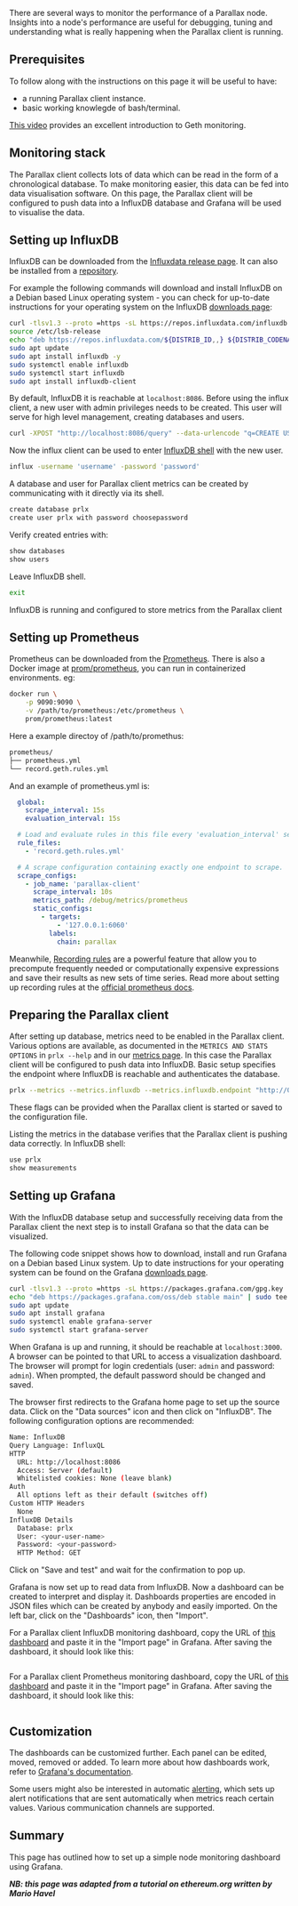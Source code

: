 There are several ways to monitor the performance of a Parallax node. Insights into a node's performance are useful for debugging, tuning and understanding what is really happening when the Parallax client is running.

## Prerequisites

To follow along with the instructions on this page it will be useful to have:

* a running Parallax client instance.
* basic working knowlegde of bash/terminal.

[This video](https://www.youtube.com/watch?v=cOBab8IJMYI) provides an excellent introduction to Geth monitoring.

## Monitoring stack

The Parallax client collects lots of data which can be read in the form of a chronological database. To make monitoring easier, this data can be fed into data visualisation software. On this page, the Parallax client will be configured to push data into a InfluxDB database and Grafana will be used to visualise the data.

## Setting up InfluxDB

InfluxDB can be downloaded from the [Influxdata release page](https://portal.influxdata.com/downloads/). It can also be installed from a [repository](https://repos.influxdata.com/).

For example the following commands will download and install InfluxDB on a Debian based Linux operating system - you can check for up-to-date instructions for your operating system on the InfluxDB [downloads page](https://portal.influxdata.com/downloads/):

```sh
curl -tlsv1.3 --proto =https -sL https://repos.influxdata.com/influxdb.key | sudo apt-key add
source /etc/lsb-release
echo "deb https://repos.influxdata.com/${DISTRIB_ID,,} ${DISTRIB_CODENAME} stable" | sudo tee /etc/apt/sources.list.d/influxdb.list
sudo apt update
sudo apt install influxdb -y
sudo systemctl enable influxdb
sudo systemctl start influxdb
sudo apt install influxdb-client
```

By default, InfluxDB it is reachable at `localhost:8086`. Before using the influx client, a new user with admin privileges needs to be created. This user will serve for high level management, creating databases and users.

```sh
curl -XPOST "http://localhost:8086/query" --data-urlencode "q=CREATE USER username WITH PASSWORD 'password' WITH ALL PRIVILEGES"
```

Now the influx client can be used to enter [InfluxDB shell](https://docs.influxdata.com/influxdb/v1.8/tools/shell/) with the new user.

```sh
influx -username 'username' -password 'password'
```

A database and user for Parallax client metrics can be created by communicating with it directly via its shell.

```sh
create database prlx
create user prlx with password choosepassword
```

Verify created entries with:

```sh
show databases
show users
```

Leave InfluxDB shell.

```sh
exit
```

InfluxDB is running and configured to store metrics from the Parallax client

## Setting up Prometheus

Prometheus can be downloaded from the [Prometheus](https://prometheus.io/download/). There is also a Docker image at [prom/prometheus](https://hub.docker.com/r/prom/prometheus), you can run in containerized environments. eg:

```sh
docker run \
    -p 9090:9090 \
    -v /path/to/prometheus:/etc/prometheus \
    prom/prometheus:latest
```

Here a example directoy of /path/to/promethus:

```sh
prometheus/
├── prometheus.yml
└── record.geth.rules.yml
```

And an example of prometheus.yml is:

```yaml
  global:
    scrape_interval: 15s
    evaluation_interval: 15s

  # Load and evaluate rules in this file every 'evaluation_interval' seconds.
  rule_files:
    - 'record.geth.rules.yml'

  # A scrape configuration containing exactly one endpoint to scrape.
  scrape_configs:
    - job_name: 'parallax-client'
      scrape_interval: 10s
      metrics_path: /debug/metrics/prometheus
      static_configs:
        - targets:
            - '127.0.0.1:6060'
          labels:
            chain: parallax
```

Meanwhile, [Recording rules](https://prometheus.io/docs/prometheus/latest/configuration/recording_rules/) are a powerful feature that allow you to precompute frequently needed or computationally expensive expressions and save their results as new sets of time series. Read more about setting up recording rules at the [official prometheus docs](https://prometheus.io/docs/prometheus/latest/configuration/recording_rules/).

## Preparing the Parallax client

After setting up database, metrics need to be enabled in the Parallax client. Various options are available, as documented in the `METRICS AND STATS OPTIONS` in `prlx --help` and in our [metrics page](../monitoring/metrics). In this case the Parallax client will be configured to push data into InfluxDB. Basic setup specifies the endpoint where InfluxDB is reachable and authenticates the database.

```sh
prlx --metrics --metrics.influxdb --metrics.influxdb.endpoint "http://0.0.0.0:8086" --metrics.influxdb.username "prlx" --metrics.influxdb.password "chosenpassword"
```

These flags can be provided when the Parallax client is started or saved to the configuration file.

Listing the metrics in the database verifies that the Parallax client is pushing data correctly. In InfluxDB shell:

```sh
use prlx
show measurements
```

## Setting up Grafana

With the InfluxDB database setup and successfully receiving data from the Parallax client the next step is to install Grafana so that the data can be visualized.

The following code snippet shows how to download, install and run Grafana on a Debian based Linux system. Up to date instructions for your operating system can be found on the Grafana [downloads page](https://grafana.com/grafana/download).

```sh
curl -tlsv1.3 --proto =https -sL https://packages.grafana.com/gpg.key | sudo apt-key add -
echo "deb https://packages.grafana.com/oss/deb stable main" | sudo tee -a /etc/apt/sources.list.d/grafana.list
sudo apt update
sudo apt install grafana
sudo systemctl enable grafana-server
sudo systemctl start grafana-server
```

When Grafana is up and running, it should be reachable at `localhost:3000`. A browser can be pointed to that URL to access a visualization dashboard. The browser will prompt for login credentials (user: `admin` and password: `admin`). When prompted, the default password should be changed and saved.

The browser first redirects to the Grafana home page to set up the source data. Click on the "Data sources" icon and then click on "InfluxDB". The following configuration options are recommended:

```sh
Name: InfluxDB
Query Language: InfluxQL
HTTP
  URL: http://localhost:8086
  Access: Server (default)
  Whitelisted cookies: None (leave blank)
Auth
  All options left as their default (switches off)
Custom HTTP Headers
  None
InfluxDB Details
  Database: prlx
  User: <your-user-name>
  Password: <your-password>
  HTTP Method: GET
```

Click on "Save and test" and wait for the confirmation to pop up.

Grafana is now set up to read data from InfluxDB. Now a dashboard can be created to interpret and display it. Dashboards properties are encoded in JSON files which can be created by anybody and easily imported. On the left bar, click on the "Dashboards" icon, then "Import".

For a Parallax client InfluxDB monitoring dashboard, copy the URL of [this dashboard](https://grafana.com/grafana/dashboards/13877/) and paste it in the "Import page" in Grafana. After saving the dashboard, it should look like this:

<img src="https://geth.ethereum.org/images/docs/grafana.png" alt=""/>

For a Parallax client Prometheus monitoring dashboard, copy the URL of [this dashboard](https://grafana.com/grafana/dashboards/18463/) and paste it in the "Import page" in Grafana. After saving the dashboard, it should look like this:

<img src="https://geth.ethereum.org/images/docs/grafana2.png" alt=""/>

## Customization

The dashboards can be customized further. Each panel can be edited, moved, removed or added. To learn more about how dashboards work, refer to [Grafana's documentation](https://grafana.com/docs/grafana/latest/dashboards/).

Some users might also be interested in automatic [alerting](https://grafana.com/docs/grafana/latest/alerting/), which sets up alert notifications that are sent automatically when metrics reach certain values. Various communication channels are supported.

## Summary

This page has outlined how to set up a simple node monitoring dashboard using Grafana.

***NB: this page was adapted from a tutorial on ethereum.org written by Mario Havel***
